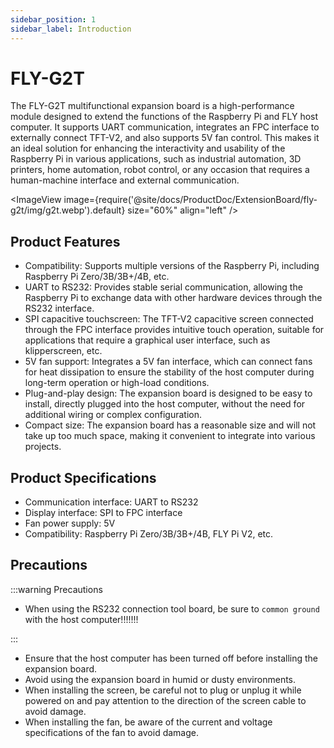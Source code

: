```yaml
---
sidebar_position: 1
sidebar_label: Introduction
---
```



# FLY-G2T

The FLY-G2T multifunctional expansion board is a high-performance module designed to extend the functions of the Raspberry Pi and FLY host computer. It supports UART communication, integrates an FPC interface to externally connect TFT-V2, and also supports 5V fan control. This makes it an ideal solution for enhancing the interactivity and usability of the Raspberry Pi in various applications, such as industrial automation, 3D printers, home automation, robot control, or any occasion that requires a human-machine interface and external communication.

<ImageView image={require('@site/docs/ProductDoc/ExtensionBoard/fly-g2t/img/g2t.webp').default} size="60%" align="left" />

## Product Features

* Compatibility: Supports multiple versions of the Raspberry Pi, including Raspberry Pi Zero/3B/3B+/4B, etc.
* UART to RS232: Provides stable serial communication, allowing the Raspberry Pi to exchange data with other hardware devices through the RS232 interface.
* SPI capacitive touchscreen: The TFT-V2 capacitive screen connected through the FPC interface provides intuitive touch operation, suitable for applications that require a graphical user interface, such as klipperscreen, etc.
* 5V fan support: Integrates a 5V fan interface, which can connect fans for heat dissipation to ensure the stability of the host computer during long-term operation or high-load conditions.
* Plug-and-play design: The expansion board is designed to be easy to install, directly plugged into the host computer, without the need for additional wiring or complex configuration.
* Compact size: The expansion board has a reasonable size and will not take up too much space, making it convenient to integrate into various projects.

## Product Specifications

* Communication interface: UART to RS232
* Display interface: SPI to FPC interface
* Fan power supply: 5V
* Compatibility: Raspberry Pi Zero/3B/3B+/4B, FLY Pi V2, etc.

## Precautions

:::warning Precautions

* When using the RS232 connection tool board, be sure to `common ground` with the host computer!!!!!!!

:::

* Ensure that the host computer has been turned off before installing the expansion board.
* Avoid using the expansion board in humid or dusty environments.
* When installing the screen, be careful not to plug or unplug it while powered on and pay attention to the direction of the screen cable to avoid damage.
* When installing the fan, be aware of the current and voltage specifications of the fan to avoid damage.

